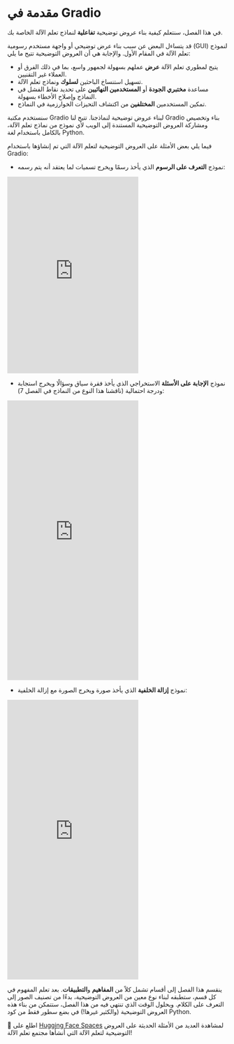 # مقدمة في Gradio 

في هذا الفصل، سنتعلم كيفية بناء عروض توضيحية **تفاعلية** لنماذج تعلم الآلة الخاصة بك. 

قد يتساءل البعض عن سبب بناء عرض توضيحي أو واجهة مستخدم رسومية (GUI) لنموذج تعلم الآلة في المقام الأول. والإجابة هي أن العروض التوضيحية تتيح ما يلي: 

- يتيح لمطوري تعلم الآلة **عرض** عملهم بسهولة لجمهور واسع، بما في ذلك الفرق أو العملاء غير التقنيين. 
- تسهيل استنساخ الباحثين **لسلوك** ونماذج تعلم الآلة. 
- مساعدة **مختبري الجودة** أو **المستخدمين النهائيين** على تحديد نقاط الفشل في النماذج وإصلاح الأخطاء بسهولة. 
- تمكين المستخدمين **المختلفين** من اكتشاف التحيزات الخوارزمية في النماذج. 

سنستخدم مكتبة Gradio لبناء عروض توضيحية لنماذجنا. تتيح لنا Gradio بناء وتخصيص ومشاركة العروض التوضيحية المستندة إلى الويب لأي نموذج من نماذج تعلم الآلة، بالكامل باستخدام لغة Python. 

فيما يلي بعض الأمثلة على العروض التوضيحية لتعلم الآلة التي تم إنشاؤها باستخدام Gradio: 

* نموذج **التعرف على الرسوم** الذي يأخذ رسمًا ويخرج تسميات لما يعتقد أنه يتم رسمه: 

<iframe src="https://course-demos-draw2.hf.space" frameBorder="0" height="450" title="Gradio app" class="container p-0 flex-grow space-iframe" allow="accelerometer; ambient-light-sensor; autoplay; battery; camera; document-domain; encrypted-media; fullscreen; geolocation; gyroscope; layout-animations; legacy-image-formats; magnetometer; microphone; midi; oversized-images; payment; picture-in-picture; publickey-credentials-get; sync-xhr; usb; vr ; wake-lock; xr-spatial-tracking" sandbox="allow-forms allow-modals allow-popups allow-popups-to-escape-sandbox allow-same-origin allow-scripts allow-downloads"></iframe> 

* نموذج **الإجابة على الأسئلة** الاستخراجي الذي يأخذ فقرة سياق وسؤالًا ويخرج استجابة ودرجة احتمالية (ناقشنا هذا النوع من النماذج في الفصل 7): 

<iframe src="https://course-demos-question-answering-simple.hf.space" frameBorder="0" height="640" title="Gradio app" class="container p-0 flex-grow space-iframe" allow="accelerometer; ambient-light-sensor; autoplay; battery; camera; document-domain; encrypted-media; fullscreen; geolocation; gyroscope; layout-animations; legacy-image-formats; magnetometer; microphone; midi; oversized-images; payment; picture-in-picture; publickey-credentials-get; sync-xhr; usb; vr ; wake-lock; xr-spatial-tracking" sandbox="allow-forms allow-modals allow-popups allow-popups-to-escape-sandbox allow-same-origin allow-scripts allow-downloads"></iframe> 

* نموذج **إزالة الخلفية** الذي يأخذ صورة ويخرج الصورة مع إزالة الخلفية: 

<iframe src="https://course-demos-remove-bg-original.hf.space" frameBorder="0" height="640" title="Gradio app" class="container p-0 flex-grow space-iframe" allow="accelerometer; ambient-light-sensor; autoplay; battery; camera; document-domain; encrypted-media; fullscreen; geolocation; gyroscope; layout-animations; legacy-image-formats; magnetometer; microphone; midi; oversized-images; payment; picture-in-picture; publickey-credentials-get; sync-xhr; usb; vr ; wake-lock; xr-spatial-tracking" sandbox="allow-forms allow-modals allow-popups allow-popups-to-escape-sandbox allow-same-origin allow-scripts allow-downloads"></iframe> 

ينقسم هذا الفصل إلى أقسام تشمل كلاً من **المفاهيم** و**التطبيقات**. بعد تعلم المفهوم في كل قسم، ستطبقه لبناء نوع معين من العروض التوضيحية، بدءًا من تصنيف الصور إلى التعرف على الكلام. وبحلول الوقت الذي تنتهي فيه من هذا الفصل، ستتمكن من بناء هذه العروض التوضيحية (والكثير غيرها!) في بضع سطور فقط من كود Python. 

<Tip>
👀 اطلع على <a href="https://huggingface.co/spaces" target="_blank">Hugging Face Spaces</a> لمشاهدة العديد من الأمثلة الحديثة على العروض التوضيحية لتعلم الآلة التي أنشأها مجتمع تعلم الآلة!
</Tip>